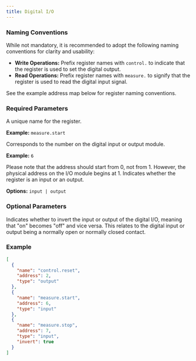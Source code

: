 ```yaml
---
title: Digital I/O
---
```


### Naming Conventions

While not mandatory, it is recommended to adopt the following naming conventions for clarity and usability:

- **Write Operations:** Prefix register names with `control.` to indicate that the register is used to set the digital output.
- **Read Operations:** Prefix register names with `measure.` to signify that the register is used to read the digital input signal.

See the example address map below for register naming conventions.

### Required Parameters

<ParamField path="name" type="string" required>
A unique name for the register.

**Example:** `measure.start`
</ParamField>

<ParamField path="address" type="int" required>
Corresponds to the number on the digital input or output module.

**Example:** `6`

<Note>
Please note that the address should start from 0, not from 1. However, the physical address on the I/O module begins at 1.
</Note>
</ParamField>

<ParamField path="type" type="string" required>
Indicates whether the register is an input or an output.

**Options:** `input | output`
</ParamField>

### Optional Parameters

<ParamField path="invert" type="bool">
Indicates whether to invert the input or output of the digital I/O, meaning that "on" becomes "off" and vice versa. This relates to the digital input or output being a normally open or normally closed contact.
</ParamField>

### Example

```json address_map.json icon="code"
[
  {        
    "name": "control.reset",
    "address": 2,
    "type": "output"
  },
  {        
    "name": "measure.start",
    "address": 6,
    "type": "input"
  },
  {        
    "name": "measure.stop",
    "address": 7,
    "type": "input",
    "invert": true
  }
]
```